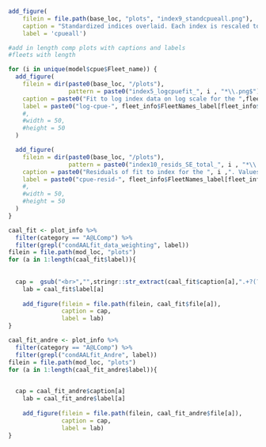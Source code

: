 <!-- ======================================================================= -->
<!-- *************************  Indices ************************************ --> 
<!-- ======================================================================= -->
```r
add_figure(
    filein = file.path(base_loc, "plots", "index9_standcpueall.png"),
    caption = "Standardized indices overlaid. Each index is rescaled to have mean observation = 1.0",
    label = 'cpueall')
```



```r
#add in length comp plots with captions and labels
#fleets with length

for (i in unique(model$cpue$Fleet_name)) {
  add_figure(
    filein = dir(paste0(base_loc, "/plots"), 
                 pattern = paste0("index5_logcpuefit_", i , "*\\.png$"), full.names = TRUE),
    caption = paste0("Fit to log index data on log scale for the ",fleet_info$FleetNames_parsed[fleet_info$FleetNames==i] ,". Lines indicate 95% uncertainty interval around index values based on the model assumption of lognormal error. Thicker lines (if present) indicate input uncertainty before addition of estimated additional uncertainty parameter"),
    label = paste0("log-cpue-", fleet_info$FleetNames_label[fleet_info$FleetNames==i])
    #,
    #width = 50,
    #height = 50
  )

  add_figure(
    filein = dir(paste0(base_loc, "/plots"), 
                 pattern = paste0("index10_resids_SE_total_", i , "*\\.png$"), full.names = TRUE),
    caption = paste0("Residuals of fit to index for the ", i ,". Values are (log(Obs) - log(Exp))/SE where SE is the total standard error including any estimated additional uncertainty"),
    label = paste0("cpue-resid-", fleet_info$FleetNames_label[fleet_info$FleetNames==i])
    #,
    #width = 50,
    #height = 50
  )
}
```




<!-- ======================================================================= -->
<!-- *************************  Age Comps ********************************** --> 
<!-- ======================================================================= -->





<!-- ======================================================================= -->
<!-- **********************  Age @ Length Comps **************************** --> 
<!-- ======================================================================= -->


```r
caal_fit <- plot_info %>%
  filter(category == "A@LComp") %>%
  filter(grepl("condAALfit_data_weighting", label))
filein = file.path(mod_loc, "plots")
for (a in 1:length(caal_fit$label)){
  
	
  cap =  gsub("<br>","",stringr::str_extract(caal_fit$caption[a],".+?(?=For)"))
	lab = caal_fit$label[a]
	
	add_figure(filein = file.path(filein, caal_fit$file[a]), 
			   caption = cap, 
			   label = lab)
}
```

```r
caal_fit_andre <- plot_info %>%
  filter(category == "A@LComp") %>%
  filter(grepl("condAALfit_Andre", label))
filein = file.path(mod_loc, "plots")
for (a in 1:length(caal_fit_andre$label)){
  

  cap = caal_fit_andre$caption[a]
	lab = caal_fit_andre$label[a]
	
	add_figure(filein = file.path(filein, caal_fit_andre$file[a]), 
			   caption = cap, 
			   label = lab)
}
```